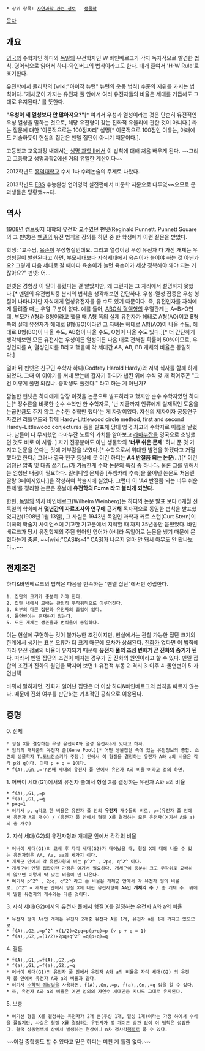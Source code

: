  * 상위 항목: [[자연과학 관련 정보]] - [[생물학]]

[[목차]]

== 개요 ==
[[영국]]의 수학자인 하디와 [[독일]]의 유전학자인 W 바인베르크가 각자 독자적으로 발견한 법칙. 영어식으로 읽어서 하디-와인버그의 법칙이라고도 한다. 대개 줄여서 'H-W Rule'로 표기한다. 

유전학에서 물리학의 [wiki:"아이작 뉴턴" 뉴턴의 운동 법칙] 수준의 지위를 가지는 법칙이다. '개체군이 가지는 유전자 풀 안에서 여러 유전자들의 비율은 세대를 거듭해도 그대로 유지된다.' 를 뜻한다.

'''"우성이 왜 열성보다 안 많아져요?"'''[* 여기서 우성과 열성이라는 것은 단순히 유전적인 우성 열성을 말하는 것으로, 해당 유전형이 갖는 진화적 유불리에 관한 것이 아니다.] 라는 질문에 대한 '이론적으로는 100점짜리' 설명[* 이론적으로 100점인 이유는, 아래에도 기술하듯이 현실의 집단은 멘델 집단이 아니기 때문이다.].

고등학교 교육과정 내에서는 [[생명 과학 Ⅱ]]에서 이 법칙에 대해 처음 배우게 된다. ~~그리고 고등학교 생명과학2에선 거의 유일한 계산이다~~

2012학년도 [[홍익대학교]] 수시 1차 수리논술의 주제로 나왔다.

2013학년도 [[EBS]] 수능완성 언어영역 실전편에서 비문학 지문으로 다루었~~으므로 문과생들은 당황했~~다.

== 역사 ==
[[1908년]] 캠브릿지 대학의 유전학 교수였던 펀넷(Reginald Punnett. Punnett Square의 그 펀넷)은 [[멘델]]의 유전 법칙을 강의를 하던 중 한 학생에게 이런 질문을 받았다.

학생: "교수님, [[육손]]이 우성형질인데요. 그리고 열성이랑 우성 유전자 다 가진 개체는 우성형질이 발현된다고 하면, 부모세대보다 자식세대에서 육손이가 늘어야 하는 것 아닌가요? 그렇게 다음 세대로 갈 때마다 육손이가 늘면 육손이가 세상 정복해야 돼야 되는 거 잖아요?"
펀넷: 어...

펀넷은 경험상 이 말이 틀렸다는 걸 알았지만, 왜 그런지는 그 자리에서 설명하지 못했다.[* 멘델의 유전법칙중 분리의 법칙을 생각해보면 간단하다. 우성-열성 잡종은 우성 형질이 나타나지만 자식에게 열성유전자를 줄 수도 있기 때문이다. 즉, 유전인자를 자식에게 물려줄 때는 우열 구분이 없다. 예를 들어, [[ABO식 혈액형]]의 우열관계는 A=B>O인데, 부모가 A형과 B형이라고 했을 때 A형 쪽의 실제 유전자가 헤테로 A형(AO)이고 B형 쪽의 실제 유전자가 헤테로 B형(BO)이라면 그 자녀는 헤테로 A형(AO)이 나올 수도, 헤테로 B형(BO)이 나올 수도, AB형이 나올 수도, O형이 나올 수도 있다.][* 더 간단하게 생각해보면 모든 유전자는 우성이든 열성이든 다음 대로 전해질 확률이 50%이므로, 우성인자를 A, 열성인자를 B라고 했을때 각 세대간 AA, AB, BB 개체의 비율은 동일하다.]

얼마 뒤 펀넷은 친구인 수학자 하디(Godfrey Harold Hardy)와 저녁 식사를 함께 하게 되었다. 그때 이 이야기를 꺼내 봤는데 갑자기 하디가 냅킨 위에 수식 몇 개 적어주곤 "그건 이렇게 풀면 되잖냐. 중학생도 풀겠다." 라고 하는 게 아닌가?

깜놀한 펀넷은 하디에게 당장 이것을 논문으로 발표하라고 했지만 순수 수학자였던 하디는[* 정수론을 비롯한 순수 수학만 한 수학자로, '난 지금까지 인류에게 실재적인 도움을 눈곱만큼도 주지 않고 순수한 수학만 했다'는 게 자랑이었다. 자신의 제자이자 공동연구자였던 리틀우드와 함께  Hardy-Littlewood circle method,  first and second Hardy–Littlewood conjectures 등을 발표해 당대 영국 최고의 수학자로 이름을 날렸다. 남들이 다 무시했던 라마누잔 노트의 가치를 알아보고 [[라마누잔]]을 영국으로 초빙했던 것도 바로 이 사람. ] 자기 전공분야도 아닌 생물학의 ''''너무 쉬운 문제'''' 하나 푼 것 가지고 논문을 쓴다는 것에 거부감을 보였다.[* 수학으로서 위대한 발견을 하겠다고 거절했다고 한다.] 그러나 결국 친구 등쌀에 못 이긴 하디는 '''A4 반절쯤 되는 논문'''(...)[* 이런 엄청난 압축 및 대충 쓰기(...)가 가능한게 수학 논문의 특징 중 하나다. 물론 그를 위해서는 엄청난 내공이 필요하다. 밀레니엄 문제중 [푸앵카레 추측]을 풀어낸 논문도 처음엔 딸랑 3페이지였다.]을 작성하여 학술지에 실었다. 그런데 이 'A4 반절쯤 되는 너무 쉬운 문제'를 정리한 논문은 훗날에 '''유전학의 F=ma 라고 불리게 되었다.'''

한편, [[독일]]의 의사 바인베르크(Wilhelm Weinberg)는 하디의 논문 발표 보다 6개월 전 독일의 학회에서 '''몇년간의 자료조사와 연구에 근거해''' 독자적으로 동일한 법칙을 발표했었지만(1908년 1월 13일), 그 사실은 1943년 독일인 과학자 커트 스턴(Curt Stern)이 미국의 학술지 사이언스에 기고한 기고문에서 지적할 때 까지 35년동안 묻혔었다. 바인베르크가 당시 유전학계의 주된 언어인 영어가 아니라 독일어로 논문을 냈기 때문에 묻혔다는게 중론. ~~[wiki:"CAS#s-4" CAS]가 나온지 얼마 안 돼서 아무도 안 봤나보다...~~

== 전제조건 ==
하디&바인베르크의 법칙은 다음을 만족하는 "멘델 집단"에서만 성립한다.

 1. 집단의 크기가 충분히 커야 한다.
 2. 집단 내에서 교배는 완전히 무작위적으로 이루어진다.
 3. 외부의 다른 집단과 유전자의 출입이 없다.
 4. 돌연변이는 존재하지 않는다.
 5. 모든 개체는 생존율과 번식율이 동일하다.

이는 현실에 구현하는 것이 불가능한 조건이지만, 현실에서는 관찰 가능한 집단 크기의 한계에서 생기는 표본 오류가 더 크기 때문에 오차가 상쇄된다. [[진화]]가 없다면 이 법칙에 따라 유전 정보의 비율이 유지되기 때문에 '''유전자 풀의 조성 변화가 곧 진화의 증거가 된다'''. 따라서 멘델 집단의 조건이 깨지는 경우가 곧 진화의 원인이라고 할 수 있다. 멘델 집합의 조건과 진화의 원인을 짝지어 보면 1-유전적 부동 2-격리 3-이주 4-돌연변이 5-자연선택

바꿔서 말하자면, 진화가 일어난 집단은 더 이상 하디&바인베르크의 법칙을 따르지 않는다. 때문에 진화 여부를 판단하는 기초적인 공식으로 이용된다.

== 증명 ==
0. 전제
 * 형질 X를 결정하는 우성 유전자A와 열성 유전자a가 있다고 하자.
 * 임의의 개체군의 유전자 풀(Gene Pool)[* 어떤 생물집단 속에 있는 유전정보의 총합. 소련의 생물학자 T.도브잔스키가 주창.] 안에서 이 형질을 결정하는 유전자 A와 a의 비율은 각각 p와 q이다. 이때 p + q = 1이다.
 * f(A),,Gn,,='n번째 세대의 유전자 풀 안에서 유전자 A의 비율'이라고 정의 하면.

1. 어버이 세대(G1)에서의 유전자 풀에서 형질 X를 결정하는 유전자 A와 a의 비율
 * f(A),,G1,,=p
 * f(a),,G1,,=q
 * p+q=1
 * 여기서 p, q라고 한 비율은 유전자 풀 안의 '''유전자''' 개수들의 비로, p=(유전자 풀 안에서 유전자 A의 개수) / (유전자 풀 안에서 형질 X를 결정하는 모든 유전자(여기선 A와 a)의 총 개수)

2. 자식 세대(G2)의 유전자형과 개체군 안에서 각각의 비율
 * 어버이 세대(G1)의 교배 후 자식 세대(G2)가 태어났을 때, 형질 X에 대해 나올 수 있는 유전자형은 AA, Aa, aa의 세가지 이다.
 * 개체군 안에서 각 유전자형의 비는 p^2^ , 2pq, q^2^ 이다.
 * 개체군이 멘델 집합이란 가정은 여기서 필요하다. 개체군이 충분히 크고 무작위로 교배하지 않으면 이렇게 딱 맞는 비율이 안 나온다.
 * 여기서 p^2^ , 2pq, q^2^ 라고 쓴 비율은 개체군 안에서 각 유전자 형의 비율로, p^2^ = 개체군 안에서 형질 X에 대한 유전자형이 AA인 '''개체의 수''' / 총 개체 수. 위에서 말한 유전자의 개수와는 다른 것이다.

3. 자식 세대(G2)에서의 유전자 풀에서 형질 X를 결정하는 유전자 A와 a의 비율
 * 유전자 형이 Aa인 개체는 유전자 2개중 유전자 A를 1개, 유전자 a를 1개 가지고 있으므로.
 * f(A),,G2,,=p^2^ +(1/2)×2pq=p(p+q)=p (∵ p + q = 1)
 * f(a),,G2,,=(1/2)×2pq+q^2^ =q(p+q)=q

4. 결론
 * f(A),,G1,,=f(A),,G2,,=p
 * f(a),,G1,,=f(a),,G2,,=q
 * 어버이 세대(G1)의 유전자 풀 안에서 유전자 A와 a의 비율은 자식 세대(G2) 의 유전자 풀 안에서 유전자 A와 a의 비율과 같다.
 * 여기서 [[수학적 귀납법]]을 사용하면, f(A),,Gn,,=p, f(a),,Gn,,=q 임을 알 수 있다.
 * 즉, 유전자 A와 a의 비율은 어떤 임의의 자연수 세대만큼 지나도 그대로 유지된다.

5. 보충
 * 여기선 형질 X를 결정하는 유전자가 2개 뿐(우성 1개, 열성 1개)이라는 가정 하에서 수식을 풀었지만, 사실은 형질 X를 결정하는 유전자가 몇 개이든 상관 없이 이 법칙은 성립한다. 결국 상동염색체 상에서 발생하는 현상이니 n차 정사각[[행렬]]로 풀 수 있다.

~~이걸 중학생도 할 수 있다고 믿은 하디는 미친 게 틀림 없다.~~
